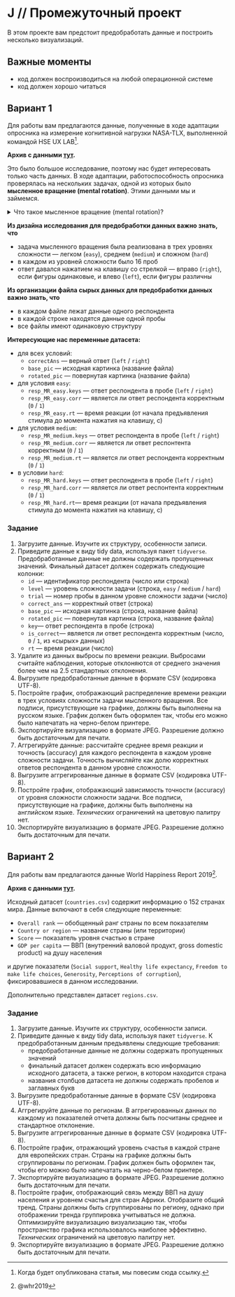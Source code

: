 # J // Промежуточный проект {#j .unnumbered}

```{=html}
<!--
REPLACE ALL hw1 TO hw<n> WITH MATCH CASE
-->
```
В этом проекте вам предстоит предобработать данные и построить несколько визуализаций.


## Важные моменты

* код должен воспроизводиться на любой операционной системе
* код должен хорошо читаться





## Вариант 1 {#j_1}

Для работы вам предлагаются данные, полученные в ходе адаптации опросника на измерение когнитивной нагрузки NASA-TLX, выполненной командой HSE UX LAB[^ref_nasa_tlx].

[^ref_nasa_tlx]: Когда будет опубликована статья, мы повесим сюда ссылку.

**Архив с данными [тут](https://drive.google.com/uc?export=download&id=1dr2RvXTUdyhP_1YGoiQ-VR4FaU5tZ1x7).**

Это было большое исследование, поэтому нас будет интересовать только часть данных. В ходе адаптации, работоспособность опросника проверялась на нескольких задачах, одной из которых было **мысленное вращение (mental rotation)**. Этими данными мы и займемся.

<details>
<summary>Что такое мысленное вращение (mental rotation)?</summary>

Человеку предъявляются две фигуры. Задача испытуемого заключается в том, чтобы определить, являются ли фигуры одинаковыми с точностью до поворота или две фигуры различны. Иллюстрация представлена ниже.

<center>
<figure>
<img src="pics/mr-shepard.png">
<figcaption>Иллюстрация из @Shepard1971. A и B --- одинаковые фигуры, C --- разные фигуры.</figcaption>
</figure>
</center>

Подробно можно почитать в @Shepard1971.

</details>

**Из дизайна исследования для предобработки данных важно знать, что**

* задача мысленного вращения была реализована в трех уровнях сложности --- легком (`easy`), среднем (`medium`) и сложном (`hard`)
* в каждом из уровней сложности было 16 проб
* ответ давался нажатием на клавишу со стрелкой --- вправо (`right`), если фигуры одинаковые, и влево (`left`), если фигуры различны

**Из организации файла сырых данных для предобработки данных важно знать, что**

* в каждом файле лежат данные одного респондента
* в каждой строке находятся данные одной пробы
* все файлы имеют одинаковую структуру

**Интересующие нас переменные датасета:**

* для всех условий:
    * `correctAns` --- верный ответ (`left` / `right`)
    * `base_pic` --- исходная картинка (название файла)
    * `rotated_pic` --- повернутая картинка (название файла)
* для условия `easy`:
    * `resp_MR_easy.keys` --- ответ респондента в пробе (`left` / `right`)
    * `resp_MR_easy.corr` --- является ли ответ респондента корректным (`0` / `1`)
    * `resp_MR_easy.rt` --- время реакции (от начала предъявления стимула до момента нажатия на клавишу, с)
* для условия `medium`:
    * `resp_MR_medium.keys` --- ответ респондента в пробе (`left` / `right`)
    * `resp_MR_medium.corr` --- является ли ответ респонтента корректным (`0` / `1`)
    * `resp_MR_medium.rt` --- является ли ответ респондента корректным (`0` / `1`)
* в условии `hard`:
    * `resp_MR_hard.keys` --- ответ респондента в пробе (`left` / `right`)
    * `resp_MR_hard.corr` --- является ли ответ респонтента корректным (`0` / `1`)
    * `resp_MR_hard.rt`--- время реакции (от начала предъявления стимула до момента нажатия на клавишу, с)



### Задание

1. Загрузите данные. Изучите их структуру, особенности записи.
1. Приведите данные к виду tidy data, используя пакет `tidyverse`. Предобработанные данные не должны содержать пропущенных значений. Финальный датасет должен содержать следующие колонки:
    * `id` --- идентификатор респондента (число или строка)
    * `level` --- уровень сложности задачи (строка, `easy` / `medium` / `hard`)
    * `trial` --- номер пробы в данном уровне сложности задачи (число)
    * `correct_ans` --- корректный ответ (строка)
    * `base_pic` --- исходная картинка (строка, название файла)
    * `rotated_pic` --- повернутая картинка (строка, название файла)
    * `key`--- ответ респондента в пробе (строка)
    * `is_correct`--- является ли ответ респондента корректным (число, `0` / `1`, из «сырых» данных)
    * `rt` --- время реакции (число)
1. Удалите из данных выбросы по времени реакции. Выбросами считайте наблюдения, которые отклоняются от среднего значения более чем на 2.5 стандартных отклонения.
1. Выгрузите предобработанные данные в формате CSV (кодировка UTF-8).
1. Постройте график, отображающий распределение времени реакции в трех условиях сложности задачи мысленного вращения. Все подписи, присутствующие на графике, должны быть выполнены на русском языке. График должен быть оформлен так, чтобы его можно было напечатать на черно-белом принтере.
1. Экспортируйте визуализацию в формате JPEG. Разрешение должно быть достаточным для печати.
1. Аггрегируйте данные: рассчитайте среднее время реакции и точность (accuracy) для каждого респондента в каждом уровне сложности задачи. Точность вычисляйте как долю корректных ответов респондента в данном уровне сложности.
1. Выгрузите аггрегированные данные в формате CSV (кодировка UTF-8).
1. Постройте график, отображающий зависимость точности (accuracy) от уровня сложности сложности задачи. Все подписи, присутствующие на графике, должны быть выполнены на английском языке. *Технических* ограничений на цветовую палитру нет.
1. Экспортируйте визуализацию в формате JPEG. Разрешение должно быть достаточным для печати. 





## Вариант 2 {#j_2}

Для работы вам предлагаются данные World Happiness Report 2019[^whr2019].

[^whr2019]: @whr2019

**Архив с данными [тут](https://drive.google.com/uc?export=download&id=1kb30E6iFKnejP-UQS4yGpn2Yo1K6y6Eq).**

Исходный датасет (`countries.csv`) содержит информацию о 152 странах мира. Данные включают в себя следующие переменные:

* `Overall rank` --- обобщенный ранг страны по всем показателям
* `Country or region` --- название страны (или территории)
* `Score` --- показатель уровня счастью в стране
* `GDP per capita` --- ВВП (внутренний валовой продукт, gross domestic product) на душу населения

и другие показатели (`Social support`, `Healthy life expectancy`, `Freedom to make life choices`, `Generosity`, `Perceptions of corruption`), фиксировавшиеся в данном исследовании.

Дополнительно представлен датасет `regions.csv`.



### Задание

1. Загрузите данные. Изучите их структуру, особенности записи.
1. Приведите данные к виду tidy data, используя пакет `tidyverse`. К предобработанным данным предъявлены следующие требования:
    * предобработанные данные не должны содержать пропущенных значений
    * финальный датасет должен содержать всю информацию исходного датасета, а также регион, в котором находится страна
    * названия столбцов датасета не должны содержать пробелов и заглавных букв
1. Выгрузите предобработанные данные в формате CSV (кодировка UTF-8).
1. Аггрегируйте данные по регионам. В аггрегированных данных по каждому из показателей отчета должны быть посчитаны среднее и стандартное отклонение.
1. Выгрузите аггрегированные данные в формате CSV (кодировка UTF-8).
1. Постройте график, отражающий уровень счастья в каждой стране для европейских стран. Страны на графике должны быть сгруппированы по регионам. График должен быть оформлен так, чтобы его можно было напечатать на черно-белом принтере.
1. Экспортируйте визуализацию в формате JPEG. Разрешение должно быть достаточным для печати.
1. Постройте график, отображающий связь между ВВП на душу населения и уровнем счастья для стран Африки.  Отобразите общий тренд. Страны должны быть сгруппированы по региону, однако при отображении тренда группировка учитываться не должна. Оптимизируйте визуализацию визуализацию так, чтобы пространство графика использовалось наиболее эффективно. *Технических* ограничений на цветовую палитру нет.
1. Экспортируйте визуализацию в формате JPEG. Разрешение должно быть достаточным для печати. 
